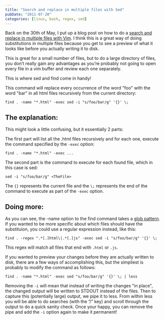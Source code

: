 ```yaml
---
title: "Search and replace in multiple files with Sed"
pubDate: "2011-07-20"
categories: [linux, bash, regex, sed]
---
```


Back on the 30th of May, I put up a blog post on how to do a [search and replace
in multiple files with
Vim](https://blog.stevenocchipinti.com/posts/2011-05-30-search-and-replace-in-multiple-files/).
I think this is a great way of doing substitutions in multiple files because you
get to see a preview of what it looks like before you actually writing it to
disk.

This is great for a small number of files, but to do a large directory of files,
you don’t really gain any advantages as you’re probably not going to open every
file in a vim buffer and review each one separately.

This is where sed and find come in handy!

This command will replace every occurrence of the word "foo" with the word "bar"
in all html files recursively from the current directory:

```
find . -name "*.html" -exec sed -i "s/foo/bar/g" '{}' \;
```

## The explanation:

This might look a little confusing, but it essentially 2 parts:

The first part will list all the .html files recursively and for each one,
execute the command specified by the `-exec` option:

```
find . -name "*.html" -exec ...
```

The second part is the command to execute for each found file, which in this
case is sed:

```
sed -i "s/foo/bar/g" <TheFile>
```

The `{}` represents the current file and the `\;` represents the end of the
command to execute as part of the `-exec` option.

## Doing more:

As you can see, the \-name option to the find command takes a [glob
pattern](https://en.wikipedia.org/wiki/Glob_%28programming%29). If you wanted
to be more specific about which files should have the substituion, you could use
a regular expression instead, like this:

```
find . -regex ".*[.]html\|.*[.]js" -exec sed -i "s/foo/bar/g" '{}' \;
```

This regex will match all files that end with `.html` or `.js`.

If you wanted to preview your changes before they are actually written to disk,
there are a few ways of accomplishing this, but the simpliest is probably to
modify the command as follows:

```
find . -name "*.html" -exec sed "s/foo/bar/g" '{}' \; | less
```

Removing the `-i` will mean that instead of writing the changes "in place", the
changed output will be written to STDOUT instead of the files. Then to capture
this (potentially large) output, we pipe it to less. From within less you will
be able to do searches (with the ”/” key) and scroll through the output to do a
quick sanity check. Once your happy, you can remove the pipe and add the `-i`
option again to make it permanent!
